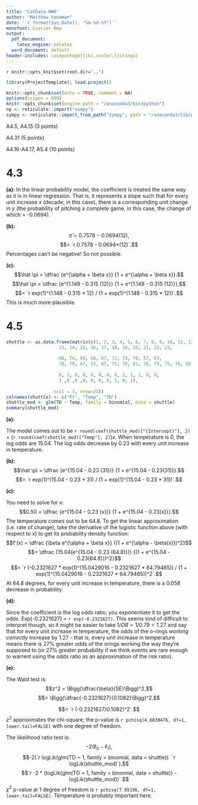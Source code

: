 ```yaml
---
title: "CatData HW6"
author: "Matthew Vanaman"
date: '`r format(Sys.Date(), "%m-%d-%Y")`'
monofont: Courier New
output:
  pdf_document: 
    latex_engine: xelatex
  word_document: default
header-includes: \usepackage{tikz,xcolor,listings}
---
```

`r knitr::opts_knit$set(root.dir='..')`

```r
library(ProjectTemplate); load.project()
```

```r
knitr::opts_chunk$set(echo = TRUE, comment = NA)
options(scipen = 999)
knitr::opts_chunk$set(engine.path = "/anaconda3/bin/python")
np <- reticulate::import("numpy")
sympy <- reticulate::import_from_path("sympy", path = "/anaconda3/lib/python3.7/site-packages")
```

A4.5, A4.15 (3 points)

A4.31 (5 points)

A4.16-A4.17, A5.4 (10 points)




# 4.3

**\large (a):** In the linear probability model, the coefficient is treated the same way as it is in linear regression. That is, it represents a slope such that for every unit increase x (decade, in this case), there is a corresponding unit change in y (the probability of pitching a complete game, in this case, the change of which = -0.0694).

**\large (b):** 
$$\hat \pi = 0.7578 - 0.0694(12),$$
$$= `r 0.7578 - 0.0694*(12)`.$$
Percentages can't be negative! So not possible.

**\large (c):** 
$$\hat \pi = \dfrac {e^{\alpha + \beta x}} {1 + e^{\alpha + \beta x}}.$$
$$\hat \pi = \dfrac {e^{1.148 - 0.315 (12)}} {1 + e^{1.148 - 0.315 (12)}},$$
$$= `r exp(1)^(1.148 - 0.315 * 12) / (1 + exp(1)^(1.148 - 0.315 * 12))`.$$
This is much more plausible. 


# 4.5

```r
shuttle <- as.data.frame(matrix(c(1, 2, 3, 4, 5, 6, 7, 8, 9, 10, 11, 12, 
                    13, 14, 15, 16, 17, 18, 19, 20, 21, 22, 23,
                    
                    66, 70, 69, 68, 67, 72, 73, 70, 57, 63, 
                    70, 78, 67, 53, 67, 75, 70, 81, 76, 79, 75, 76, 58,
                    
                    0, 1, 0, 0, 0, 0, 0, 0, 1, 1, 1, 0, 0,
                    1 ,0 ,0 ,0, 0, 0, 0, 1, 0, 1),
                  
                  ncol = 3, nrow=23))
colnames(shuttle) <- c("Ft", "Temp", "TD")
shuttle_mod <- glm(TD ~ Temp, family = binomial, data = shuttle)
summary(shuttle_mod)
```


**\large (a):** 

The model comes out to be `r round(coef(shuttle_mod)["(Intercept)"], 2)` + (`r round(coef(shuttle_mod)["Temp"], 2)`)$x$. When temperature is 0, the log odds are 15.04. The log odds decrease by 0.23 with every unit increase in temperature.  

**\large (b):** 
$$\hat \pi = \dfrac {e^{15.04 - 0.23 (31)}} {1 + e^{15.04 - 0.23(31)}}.$$
$$= `r exp(1)^(15.04 - 0.23 * 31) / (1 + exp(1)^(15.04 - 0.23 * 31))`.$$


**\large (c):**

You need to solve for x:
$$0.50 = \dfrac {e^{15.04 - 0.23 (x)}} {1 + e^{15.04 - 0.23(x)}}.$$
The temperature comes out to be 64.8. To get the linear approximation (i.e. rate of change), take the derivative of the logistic function above (with respect to x) to get its probability density function: 
$$f'(x) = \dfrac {\beta e^{\alpha + \beta x}} {(1 + e^{\alpha - \beta(x)})^2}$$ 
$$= \dfrac {15.04(e^{15.04 - 0.23 (64.8)})} {(1 + e^{15.04 - 0.23(64.8)})^2}$$ 
$$= `r (-0.2321627 * exp(1)^(15.0429016 - 0.2321627 * 64.79465)) / (1 + exp(1)^(15.0429016 - 0.2321627 * 64.79465))^2`.$$
At 64.8 degrees, for every unit increase in temperature, there is a 0.058 decrease in probability.

**\large (d):**

Since the coefficient is the log odds ratio, you exponentiate it to get the odds. Exp(-0.2321627) = `r exp(-0.2321627)`. This seems kind of difficult to interpret though, so it might be easier to take $1/OR = 1/0.79 = 1.27$ and say that for every unit increase in temperature, the odds of the o-rings *working correctly* increase by 1.27 - that is, every unit increase in temperature means there is 27% greater odds of the orings working the way they're supposed to (or 27% greater probability if we think events are rare enough to warrent using the odds ratio as an approximation of the risk ratio).

**\large (e):**

The Wald test is:
$$z^2 = \Bigg(\dfrac{\beta}{SE}\Bigg)^2,$$
$$= \Bigg(\dfrac{-0.2321627}{0.1082}\Bigg)^2,$$

$$= `r (-0.2321627/0.1082)^2`.$$
$z^2$ approximates the chi-square; the p-value is `r pchisq(4.6039476, df=1, lower.tail=FALSE)` with one degree of freedom.\newline

The likelihood ratio test is:
$$-2(\ell_0 - \ell_1),$$
$$-2(`r logLik(glm(TD ~ 1, family = binomial, data = shuttle))` `r logLik(shuttle_mod)`),$$
$$`r -2 * (logLik(glm(TD ~ 1, family = binomial, data = shuttle)) - logLik(shuttle_mod))`.$$
$\chi^2$ p-value at 1 degree of freedom is `r pchisq(7.95196, df=1, lower.tail=FALSE)`. Temperature is probably important here.


